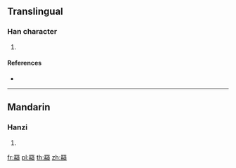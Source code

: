 {{character info/new}}
==Translingual==

===Han character===
{{Han char|rn=122|rad=网|as=14|sn=19|four=|canj=WLVFJ}}

# {{defn|Han|sort=网14}}

====References====
* {{Han ref|kx=0950.090|dkj=38394|dj=1392.030|hdz=42928.030|uh=7F84|ud=32644}}

----

==Mandarin==

===Hanzi===
{{cmn-hanzi|pin=[[zhào]] ([[zhao4]])|wg=chao<sup>4</sup>}}

# {{defn|lang=cmn|sort=网14}}

[[fr:羄]]
[[pl:羄]]
[[th:羄]]
[[zh:羄]]